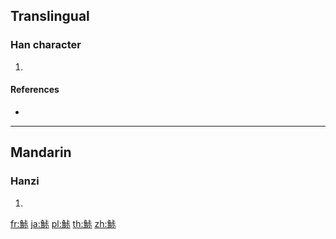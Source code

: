 {{character info/new}}
==Translingual==

===Han character===
{{Han char|rn=195|rad=魚|as=06|sn=17|four=21394|canj=NFYMF}}

# {{defn|Han|sort=魚06}}

====References====
* {{Han ref|kx=1468.270|dkj=46096|dj=2001.340|hdz=74686.060|uh=9B9B|ud=39835|bh=EF6D|bd=61293}}

----

==Mandarin==

===Hanzi===
{{cmn-hanzi|pin=[[shū]] ([[shu1]]), [[shù]] ([[shu4]])|wg=shu<sup>1</sup>, shu<sup>4</sup>}}

# {{defn|lang=cmn|sort=魚06}}

[[fr:鮛]]
[[ja:鮛]]
[[pl:鮛]]
[[th:鮛]]
[[zh:鮛]]